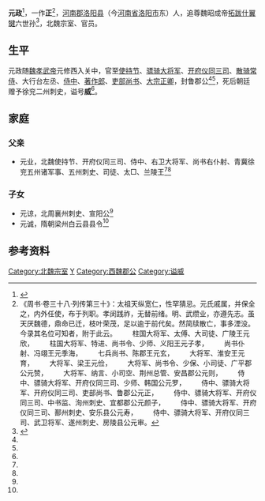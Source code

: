 '''元政'''<ref name=autogenerated1>{{Cite book | author = 西安市文物稽查队编| title = 《西安新获墓志集萃》 | location =北京市 | publisher = 文物出版社 | date=2016年2月  | pages =28-29 |ISBN =978-7-5010-4477-1| accessdate = 2017-02-01 | url = | language= zh-hant| quote = }}</ref>{{BD|？||？||catIdx=Y}}，一作'''正'''<ref name=autogenerated2>《周书·卷三十八·列传第三十》：太祖天纵宽仁，性罕猜忌。元氏戚属，并保全之，内外任使，布于列职。孝闵践祚，无替前绪。明、武缵业，亦遵先志。虽天厌魏德，鼎命已迁，枝叶荣茂，足以逾于前代矣。然简牍散亡，事多湮没。今录其名位可知者，附于此云。 　　柱国大将军、太傅、大司徒、广陵王元欣， 　　柱国大将军、特进、尚书令、少师、义阳王元子孝， 　　尚书仆射、冯翊王元季海， 　　七兵尚书、陈郡王元玄， 　　大将军、淮安王元育， 　　大将军、梁王元俭， 　　大将军、尚书令、少保、小司徒、广平郡公元赞， 　　大将军、纳言、小司空、荆州总管、安昌郡公元则， 　　侍中、骠骑大将军、开府仪同三司、少师、韩国公元罗， 　　侍中、骠骑大将军、开府仪同三司、吏部尚书、鲁郡公元正， 　　侍中、骠骑大将军、开府仪同三司、中书监、洵州刺史、宜都郡公元颜子， 　　侍中、骠骑大将军、开府仪同三司、鄯州刺史、安乐县公元寿， 　　侍中、骠骑大将军、开府仪同三司、武卫将军、遂州刺史、房陵县公元审。</ref>，[[河南郡|河南郡]][[洛阳县|洛阳县]]（今[[河南省|河南省]][[洛阳市|洛阳市]]东）人，追尊魏昭成帝[[拓跋什翼犍|拓跋什翼犍]]六世孙<ref name=autogenerated3>{{Cite book | author = 齐运通，杨建锋编| title = 《洛阳新获墓志 2015》 | location =北京市 | publisher = 中华书局 | date=2017.02 | pages =195|ISBN =978-7-101-11804-9| accessdate = 2017-02-01 | url = | language= zh-hant| quote = }}</ref>，北魏宗室、官员。

==生平==
元政随[[魏孝武帝|魏孝武帝]]元修西入关中，官至[[使持节|使持节]]、[[骠骑大将军|骠骑大将军]]、[[开府仪同三司|开府仪同三司]]、[[散骑常侍|散骑常侍]]、大行台左丞、[[侍中|侍中]]、[[著作郎|著作郎]]、[[吏部尚书|吏部尚书]]、[[大宗正卿|大宗正卿]]，封鲁郡公<ref name=autogenerated1 /><ref name=autogenerated2 />，死后朝廷赠予徐兖二州刺史，谥号'''威'''<ref name=autogenerated1 />。

==家庭==
===父亲===
*元业，北魏使持节、开府仪同三司、侍中、右卫大将军、尚书右仆射、青冀徐兖五州诸军事、五州刺史、司徒、太□、兰陵王<ref name=autogenerated1 /><ref name=autogenerated3 />

===子女===
*元谅，北周襄州刺史、宣阳公<ref name=autogenerated3 />
*元诚，隋朝梁州白云县县令<ref name=autogenerated1 />

== 参考资料 ==
{{reflist}}

{{DEFAULTSORT:Y元}}
[[Category:北魏宗室|Category:北魏宗室]]
[[Category:河南元氏|Y]]
[[Category:西魏郡公|Category:西魏郡公]]
[[Category:谥威|Category:谥威]]